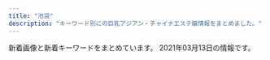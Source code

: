 ```yaml
---
title: "池袋"
description: "キーワード別にの巨乳アジアン・チャイナエステ嬢情報をまとめました。"
---
```


新着画像と新着キーワードをまとめています。
2021年03月13日の情報です。

<DmmAffiliateIns />
<KeywordTable
  shops={
    [
    {
        "img_links": [
            "http://tsukinokoi.com/images/bar_top.png",
            "http://tsukinokoi.com/images/pickupGirl2014.png",
            "http://tsukinokoi.com/img/staff/151584629124140300.jpg",
            "http://tsukinokoi.com/img/staff/148256052554824000.jpg",
            "http://tsukinokoi.com/img/staff/155204782386136400.jpg",
            "http://tsukinokoi.com/img/staff/155818741107218300.jpg",
            "http://tsukinokoi.com/img/staff/148073918839938900.jpg",
            "http://tsukinokoi.com/img/staff/154673852166026500.jpg",
            "http://tsukinokoi.com/img/staff/148586605222864500.jpg",
            "http://tsukinokoi.com/img/staff/148586605226742500.jpg",
            "http://tsukinokoi.com/img/staff/152008703796356600.jpg",
            "http://tsukinokoi.com/images/event/2020/m03.png",
            "http://tsukinokoi.com/img/staff/142919725579809100.png",
            "http://tsukinokoi.com/img/staff/153079932824200700.jpg",
            "http://tsukinokoi.com/img/staff/160622584020640000.jpg",
            "http://tsukinokoi.com/images/bar_gallery.png",
            "http://tsukinokoi.com/img/staff/144652745411466600.jpg",
            "http://tsukinokoi.com/images/news3.png",
            "http://tsukinokoi.com/images/QRcode.png",
            "http://tsukinokoi.com/img/staff/155611310658540500.jpg",
            "http://tsukinokoi.com/images/bar_staff.png",
            "http://tsukinokoi.com/images/news1.png"
        ],
        "keywords": {
            "\u30bb\u30af\u30b7\u30fc": 1
        },
        "station": "JR\u6c60\u888b\u99c5\u897f\u53e3",
        "name": "\u6708\u306e\u604b",
        "url": "http://tsukinokoi.com/"
    },
    {
        "img_links": [
            "https://honeybee2.com/images/btn_next.png",
            "https://honeybee2.com/images/img_gallery_01.png",
            "https://honeybee2.com/images/no_image.jpg",
            "https://honeybee2.com/images/img_gallery_02.png",
            "https://honeybee2.com/images/img_gallery_06.png",
            "https://honeybee2.com/images/img_info_01.png",
            "https://honeybee2.com/images_staff/99/110211050217.jpg",
            "https://honeybee2.com/images/vis_castframe_01.png",
            "https://honeybee2.com/images_staff/108/040923420669.jpg",
            "https://honeybee2.com/images/img_gallery_03.png",
            "https://honeybee2.com/images/bnr_88_31.jpg",
            "https://honeybee2.com/images_staff/117/082320544428.jpg",
            "https://honeybee2.com/images/img_gallery_04.png",
            "https://honeybee2.com/images_staff/136/041523165620.jpg",
            "https://honeybee2.com/images/icon_ranking_03.png",
            "https://honeybee2.com/images_staff/168/111319171076.jpg",
            "https://honeybee2.com/images/img_info.png",
            "https://honeybee2.com/images_staff/117/082321050834.jpg",
            "https://honeybee2.com/images/icon_ranking_05.png",
            "https://honeybee2.com/images/pagetop_off.png",
            "https://honeybee2.com/images_staff/134/041314054720.jpg",
            "https://honeybee2.com/images_staff/111/070714141435.jpg",
            "https://honeybee2.com/images_staff/133/041312285087.jpg",
            "https://honeybee2.com/images/bnr_200_40.jpg",
            "https://honeybee2.com/images/icon_ranking_01.png",
            "https://honeybee2.com/images_staff/60/032207115986.jpg",
            "https://honeybee2.com/images_staff/133/032511552539.jpg",
            "https://honeybee2.com/images/img_gallery_05.png",
            "https://honeybee2.com/images_staff/136/041522461779.jpg",
            "https://honeybee2.com/images/vis_profileframe.png",
            "https://honeybee2.com/images_staff/150/091116274617.jpg",
            "https://honeybee2.com/images/btn_back.png",
            "https://honeybee2.com/images_staff/150/091115052227.jpg",
            "https://honeybee2.com/images/bnr_side_concept.png",
            "https://honeybee2.com/images/bnr_160_45.jpg",
            "https://honeybee2.com/images_staff/99/011420365888.jpg",
            "https://honeybee2.com/images/icon_ranking_04.png",
            "https://honeybee2.com/images/bnr_468_60.jpg",
            "https://honeybee2.com/images_staff/111/070714174922.jpg",
            "https://honeybee2.com/images/img_info_02.png",
            "https://honeybee2.com/images_staff/134/041314164177.jpg",
            "https://honeybee2.com/images/bnr_side_card.png",
            "https://honeybee2.com/images_staff/142/060611265633.jpg",
            "https://honeybee2.com/images/img_info_03.png",
            "https://honeybee2.com/images_staff/59/111000015721.jpg",
            "https://honeybee2.com/images_staff/168/111318504622.jpg",
            "https://honeybee2.com/images_staff/60/032207120681.jpg",
            "https://honeybee2.com/images_staff/142/060611173967.jpg"
        ],
        "name": "\u30cf\u30cb\u30fc\u30d3\u30fc",
        "keywords": {
            "88": 44,
            "C": 249,
            "84": 202,
            "83": 97,
            "85": 105,
            "82": 56,
            "D": 202
        },
        "station": "JR\u6c60\u888b\u99c5\u897f\u53e3(\u5317)",
        "url": "https://honeybee2.com/"
    },
    {
        "keywords": {},
        "img_links": [
            "http://es-hana.work/images/interior_t.jpg",
            "http://es-hana.work/images/line.jpg",
            "http://es-hana.work/staff/miki.jpg",
            "http://es-hana.work/images/sys1.jpg",
            "http://es-hana.work/images/3.jpg",
            "http://es-hana.work/images/head.jpg",
            "http://es-hana.work/img/aya1.jpg",
            "http://es-hana.work/img/yui1.jpg",
            "http://es-hana.work/staff/yuna.jpg",
            "http://es-hana.work/staff/haruka.jpg",
            "http://es-hana.work/images/2.jpg",
            "http://es-hana.work/images/6.jpg",
            "http://es-hana.work/staff/yui.jpg",
            "http://es-hana.work/img/nana1.jpg",
            "http://es-hana.work/img/ai1.jpg",
            "http://es-hana.work/staff/rina.jpg",
            "http://es-hana.work/images/7.jpg",
            "http://es-hana.work/images/5.jpg",
            "http://es-hana.work/staff/ai.jpg",
            "http://es-hana.work/images/sys2.jpg",
            "http://es-hana.work/staff/nana.jpg",
            "http://es-hana.work/images/1.jpg",
            "http://es-hana.work/images/staff_t.jpg",
            "http://es-hana.work/images/8.jpg",
            "http://es-hana.work/img/haruka1.jpg",
            "http://es-hana.work/images/int.jpg",
            "http://es-hana.work/images/news.jpg",
            "http://es-hana.work/images/ac1.jpg",
            "http://es-hana.work/img/rina1.jpg",
            "http://es-hana.work/img/miki1.jpg",
            "http://es-hana.work/staff/aya.jpg",
            "http://es-hana.work/images/ac2.jpg",
            "http://es-hana.work/images/tg.jpg"
        ],
        "url": "http://es-hana.work/",
        "station": "JR\u6c60\u888b\u99c5\u897f\u53e3(\u5317)",
        "name": "\u82b1\u6c34\u6728"
    },
    {
        "img_links": [],
        "keywords": {},
        "name": "\u6e80\u6708\u5802",
        "station": "JR\u6c60\u888b\u99c5\u897f\u53e3",
        "url": "http://mangetsudou.tyo.cm/"
    },
    {
        "station": "JR\u6c60\u888b\u99c5\u897f\u53e3",
        "keywords": {
            "C": 8
        },
        "name": "MONA\u30fbLIZA \u30e2\u30ca\u30fb\u30ea\u30b6",
        "img_links": [
            "http://monaliza.xyz/images/gallery_image01b.jpg",
            "http://monaliza.xyz/images/index_c2.jpg",
            "http://monaliza.xyz/images/g4.jpg",
            "http://monaliza.xyz/images/yuki.jpg",
            "http://monaliza.xyz/images/r02.jpg",
            "http://monaliza.xyz/images/g6.jpg",
            "http://monaliza.xyz/images/index_c3.jpg",
            "http://monaliza.xyz/images/aoyi.jpg",
            "http://monaliza.xyz/images/g7.jpg",
            "http://monaliza.xyz/images/top.jpg",
            "http://monaliza.xyz/images/index_c1.jpg",
            "http://monaliza.xyz/images/mobile.jpg",
            "http://monaliza.xyz/images/r03.jpg",
            "http://monaliza.xyz/images/r01.jpg",
            "http://monaliza.xyz/images/r04.jpg"
        ],
        "url": "http://monaliza.xyz/"
    },
    {
        "img_links": [
            "http://koi.este.work/mens-esthe.png",
            "http://koi.este.work/2/uploadimg/1565558725.jpg",
            "http://koi.este.work/b_news.png",
            "http://koi.este.work/b_girl.png",
            "http://koi.este.work/tennai3.jpg",
            "http://koi.este.work/2/uploadimg/1601879728.jpg",
            "http://koi.este.work/tennai2.jpg",
            "http://koi.este.work/tennai4.jpg",
            "http://momipara.jp/img/link/momi88.jpg",
            "http://koi.este.work/tennai.png",
            "http://koi.este.work/top.jpg",
            "http://koi.este.work/t3.jpg",
            "http://koi.este.work/up_5_3_0.jpg",
            "http://koi.este.work/2/uploadimg/1577672563.jpg",
            "http://koi.este.work/t1.jpg",
            "http://koi.este.work/2/uploadimg/1579481243.jpg"
        ],
        "keywords": {
            "86": 6,
            "D": 18,
            "C": 12,
            "85": 6,
            "83": 18
        },
        "name": "\u604b",
        "url": "http://koi.este.work/",
        "station": "JR\u6c60\u888b\u99c5\u897f\u53e3"
    },
    {
        "name": "\u30b9\u30a4\u30fc\u30c8\u30de\u30c3\u30c8",
        "keywords": {
            "81": 4,
            "83": 10,
            "85": 4,
            "84": 8,
            "82": 10
        },
        "url": "http://c-sun2.com/",
        "station": "JR\u6c60\u888b\u99c5\u897f\u53e3",
        "img_links": [
            "http://c-sun2.com/img/event/camp3.jpg",
            "http://c-sun2.com/image/cast/cast_485_1_l.jpg",
            "http://c-sun2.com/image/cast/cast_492_2_l.jpg",
            "http://c-sun2.com/image/cast/cast_390_1_l.jpg",
            "http://c-sun2.com/img/icon/new.png",
            "http://c-sun2.com/image/cast/cast_393_2_l.jpg",
            "http://c-sun2.com/image/cast/cast_466_2_l.jpg",
            "http://c-sun2.com/image/cast/cast_484_2_l.jpg",
            "http://c-sun2.com/image/cast/cast_534_2_l.jpg",
            "http://c-sun2.com/img/topbar_camp.png",
            "http://c-sun2.com/image/cast/cast_533_2_l.jpg",
            "http://c-sun2.com/image/cast/cast_362_2_l.jpg",
            "http://c-sun2.com/image/cast/cast_453_2_l.jpg",
            "http://c-sun2.com/img/header.jpg",
            "http://c-sun2.com/image/cast/cast_496_2_l.jpg",
            "http://c-sun2.com/image/cast/cast_473_2_l.jpg",
            "http://c-sun2.com/image/cast/cast_390_2_l.jpg",
            "http://c-sun2.com/image/cast/cast_534_1_l.jpg",
            "http://c-sun2.com/image/cast/cast_471_1_l.jpg",
            "http://c-sun2.com/image/cast/cast_580_1_l.jpg",
            "http://c-sun2.com/image/cast/cast_393_1_l.jpg",
            "http://c-sun2.com/image/cast/cast_360_2_l.jpg",
            "http://c-sun2.com/image/cast/cast_484_1_l.jpg",
            "http://c-sun2.com/image/cast/cast_362_1_l.jpg",
            "http://c-sun2.com/image/cast/cast_492_1_l.jpg",
            "http://c-sun2.com/image/cast/cast_357_2_l.jpg",
            "http://c-sun2.com/img/topbar_news.png",
            "http://c-sun2.com/img/bar_grallery.png",
            "http://c-sun2.com/image/cast/cast_496_1_l.jpg",
            "http://c-sun2.com/img/bar_profile.png",
            "http://c-sun2.com/image/cast/cast_485_2_l.jpg",
            "http://c-sun2.com/image/cast/cast_326_1_l.jpg",
            "http://c-sun2.com/image/cast/cast_326_2_l.jpg",
            "http://c-sun2.com/img/topbar_osusume.png",
            "http://c-sun2.com/image/cast/cast_473_1_l.jpg",
            "http://c-sun2.com/image/cast/cast_533_1_l.jpg",
            "http://c-sun2.com/image/shame/192_1_l.jpg",
            "http://c-sun2.com/image/cast/cast_360_1_l.jpg",
            "http://c-sun2.com/image/cast/cast_357_1_l.jpg",
            "http://c-sun2.com/image/cast/cast_524_1_l.jpg",
            "http://c-sun2.com/img/bar_therapist.png",
            "http://c-sun2.com/image/cast/cast_466_1_l.jpg",
            "http://c-sun2.com/image/cast/cast_524_2_l.jpg",
            "http://c-sun2.com/image/cast/cast_453_1_l.jpg",
            "http://c-sun2.com/image/cast/cast_471_2_l.jpg"
        ]
    },
    {
        "station": "JR\u6c60\u888b\u99c5\u6771\u53e3",
        "img_links": [
            "http://es-manzokudou.com/images/index_02.jpg",
            "http://es-manzokudou.com/uploads/b3126b220ec550d17cf3d4ceaa0d5f91.jpg",
            "http://es-manzokudou.com/images/index_31.jpg",
            "http://es-manzokudou.com/uploads/de54f16df04e0df8ae07ab990b8c9fd2.jpg",
            "http://es-manzokudou.com/images/index_21.jpg",
            "http://es-manzokudou.com/uploads/0796672f7c59948334658998a3c55cdb.jpg",
            "http://es-manzokudou.com/uploads/356177edff3d3b7efc4a77022debc8aa.jpg",
            "http://es-manzokudou.com/uploads/0b1795e88117182a477ab05f88143541.jpg",
            "http://es-manzokudou.com/images/service_09.jpg",
            "http://es-manzokudou.com/images/info_05.png",
            "http://es-manzokudou.com/uploads/0d826c16062de1388c242e2f77eb7cd6.jpg",
            "http://es-manzokudou.com/uploads/4638ddb6f986a671b148647ba616100a.jpg",
            "http://es-manzokudou.com/uploads/209ba11412c2c128b5dfbdb8cfef6faa.jpg",
            "http://es-manzokudou.com/images/index_07.jpg",
            "http://es-manzokudou.com/uploads/275d5f397baa63db8424c86d5d6237cf.jpg",
            "http://es-manzokudou.com/uploads/848e0db3804d1d3c823537204d67f5aa.jpg",
            "http://es-manzokudou.com/uploads/40fc21d31595f51aaf89793b1f68617b.jpg",
            "http://es-manzokudou.com/images/index_16.jpg",
            "http://es-manzokudou.com/uploads/13ab049cc45dea80b43d33b6b7108f00.jpg",
            "http://es-manzokudou.com/images/index_09.jpg",
            "http://es-manzokudou.com/images/index_05.jpg",
            "http://es-manzokudou.com/uploads/59a8a61377564fb64b48427e84e4243f.jpg",
            "http://es-manzokudou.com/uploads/33e3f16ac4ad0cce4991bcbf73f4ed57.jpg",
            "http://es-manzokudou.com/images/index_03.jpg",
            "http://es-manzokudou.com/images/index_30.jpg",
            "http://es-manzokudou.com/images/info_04.png",
            "http://es-manzokudou.com/uploads/200f500725d3f15233d981ad9b5e6b9a.jpg",
            "http://es-manzokudou.com/images/girls_09.jpg",
            "http://es-manzokudou.com/images/girls_11.jpg",
            "http://es-manzokudou.com/uploads/da9811a4171f2ec42d7c9a8567e79d8c.jpg",
            "http://es-manzokudou.com/uploads/f66d763bd48ac5f51969e4311ac7af5c.jpg",
            "http://es-manzokudou.com/images/info_09.png",
            "http://es-manzokudou.com/uploads/d0fdd8f6b16eaf7d5013c7d285fed2e3.jpg",
            "http://es-manzokudou.com/images/index_23.jpg",
            "http://es-manzokudou.com/uploads/b7f36d45469210b381ecb79a0e05a347.jpg",
            "http://es-manzokudou.com/uploads/801bf12e5eb5d7775a0d06c4314059a8.jpg",
            "http://es-manzokudou.com/uploads/e29aa67ee54566513e4e34114bfdc7b9.jpg",
            "http://es-manzokudou.com/images/info_02.png",
            "http://es-manzokudou.com/images/index_04.jpg",
            "http://es-manzokudou.com/images/info_07.png",
            "http://es-manzokudou.com/images/index_24.jpg",
            "http://es-manzokudou.com/images/index_13.jpg",
            "http://es-manzokudou.com/uploads/d71f74498ca17396d022ba9a4df966f3.jpg",
            "http://es-manzokudou.com/uploads/6d01aeb80d9d599f91829439c8d1cce9.jpg",
            "http://es-manzokudou.com/uploads/62c2e989f1be95fc8e01be85b464d514.jpg",
            "http://es-manzokudou.com/uploads/ce9c20b274548d8d7fc88ffba3feb6b8.jpg",
            "http://es-manzokudou.com/images/index_19.jpg",
            "http://es-manzokudou.com/images/index_11.jpg",
            "http://es-manzokudou.com/uploads/9f77b9b12f9cf11fcb013974ba368064.jpg",
            "http://es-manzokudou.com/images/index_14.jpg",
            "http://es-manzokudou.com/images/interior_10.jpg",
            "http://es-manzokudou.com/uploads/e0558d7d118d3983ed620237423a6a17.jpg",
            "http://es-manzokudou.com/images/index_08.jpg",
            "http://es-manzokudou.com/images/index_29.jpg",
            "http://es-manzokudou.com/images/info_01.png",
            "http://es-manzokudou.com/images/index_01.jpg",
            "http://es-manzokudou.com/uploads/8a1fb58d0b110680c2356994ca8efb25.jpg",
            "http://es-manzokudou.com/uploads/7284e4ffc051cbb8c074a8c30390ce68.jpg",
            "http://es-manzokudou.com/uploads/c92c85411d427aeda4e82379f413bfc5.jpg",
            "http://es-manzokudou.com/images/index_17.jpg",
            "http://es-manzokudou.com/uploads/4a9bc6863322924a09070162269c7415.jpg",
            "http://es-manzokudou.com/uploads/c7f77c3ead6ef13dab668a39ed78609c.jpg",
            "http://es-manzokudou.com/images/interior_09.jpg",
            "http://es-manzokudou.com/images/index_22.jpg",
            "http://es-manzokudou.com/uploads/36735dc9d436a790f344c57635a3a44f.jpg",
            "http://es-manzokudou.com/uploads/88aa8f906b0332cb40ad4429c8e7b758.jpg",
            "http://es-manzokudou.com/uploads/8ec0af3b4889c07ab76ccbed51b2b813.jpg",
            "http://es-manzokudou.com/images/index_28.jpg",
            "http://es-manzokudou.com/uploads/efbc511fca65f9baeae51ee52426cc0e.jpg",
            "http://es-manzokudou.com/uploads/dedff2c11ab7aaa841a9cf2747a8406c.jpg",
            "http://es-manzokudou.com/images/index_15.jpg",
            "http://es-manzokudou.com/uploads/d89fe15ae91cbe6757df76651ba2bafb.jpg",
            "http://es-manzokudou.com/uploads/6eeb47bf176bb33d310cc4b85e6877cd.jpg",
            "http://es-manzokudou.com/uploads/7b043aa15c9a9920550a2b92ec6be546.jpg",
            "http://www.cmfm2.jp/images/over_thumb_l.png",
            "http://es-manzokudou.com/images/index_27.jpg",
            "http://es-manzokudou.com/images/link_09.jpg",
            "http://es-manzokudou.com/uploads/1e5aff376576a255098bc7597386a028.jpg",
            "http://es-manzokudou.com/images/index_06.jpg",
            "http://es-manzokudou.com/images/service_10.jpg"
        ],
        "keywords": {
            "88": 2,
            "C": 10,
            "84": 1,
            "D": 7,
            "87": 8,
            "86": 7
        },
        "url": "http://es-manzokudou.com/",
        "name": "\u6e80\u8db3\u5802"
    },
    {
        "keywords": {},
        "img_links": [
            "http://esthe-treat.com/staff/natumi/01.jpg",
            "http://esthe-treat.com/img/botton.jpg",
            "http://esthe-treat.com/img/t-r.jpg",
            "http://esthe-treat.com/staff/yuyu/01.jpg",
            "http://esthe-treat.com/img/pc.jpg",
            "http://esthe-treat.com/img/t-s.jpg",
            "http://esthe-treat.com/img/info.jpg",
            "http://esthe-treat.com/staff/rena/01.jpg",
            "http://esthe-treat.com/img/add.jpg",
            "http://esthe-treat.com/img/tel.jpg",
            "http://esthe-treat.com/img/tit.jpg",
            "http://esthe-treat.com/img/t-o.jpg",
            "http://esthe-treat.com/img/t-t.jpg",
            "http://esthe-treat.com/img/cam.jpg",
            "http://esthe-treat.com/img/t-a.jpg",
            "http://esthe-treat.com/staff/ami/01.jpg",
            "http://esthe-treat.com/staff/mari/01.jpg",
            "http://esthe-treat.com/img/pic.jpg",
            "http://esthe-treat.com/img/sys2.png",
            "http://esthe-treat.com/img/sys1.png",
            "http://esthe-treat.com/img/sysetc.png",
            "http://esthe-treat.com/img/adrs.jpg"
        ],
        "station": "JR\u6c60\u888b\u99c5\u897f\u53e3",
        "name": "\u53f0\u6e7e\u5e78\u904b\u30ea\u30e9\u30af\u30bc\u30fc\u30b7\u30e7\u30f3",
        "url": "http://esthe-treat.com/"
    },
    {
        "img_links": [
            "https://www.relax-es.net/w160-p400/img/uploadfile/imgpc01601602970.jpg",
            "https://www.relax-es.net/img/uploadfile/imgpc01601942105.jpg",
            "https://www.relax-es.net/w90-p90/img/uploadfile/imgpc01601602676.jpg",
            "https://www.relax-es.net/img/s/area02.png",
            "https://www.relax-es.net/w200-p300/img/uploadfile/imgpc01601602890.jpg",
            "https://www.relax-es.net/w90-p90/img/uploadfile/imgpc01601942165.jpg",
            "https://www.relax-es.net/img/num5.png",
            "https://www.relax-es.net/w300-p200/img/uploadfile/imgpc01601602761.jpg",
            "https://www.relax-es.net/w200-p300/img/uploadfile/imgpc01601601975.jpg",
            "https://www.relax-es.net/w160-p400/img/uploadfile/imgpc01608535915.jpg",
            "https://www.relax-es.net/img/num3.png",
            "https://www.relax-es.net/w200-p300/img/uploadfile/imgpc01601602970.jpg",
            "https://www.relax-es.net/img/uploadfile/imgpc01601942092.jpg",
            "https://www.relax-es.net/w160-p400/img/uploadfile/imgpc01601942105.jpg",
            "https://www.relax-es.net/img/num2.png",
            "https://www.relax-es.net/w200-p300/img/uploadfile/imgpc01601601781.jpg",
            "https://www.relax-es.net/w160-p400/img/uploadfile/imgpc01601602188.jpg",
            "https://www.relax-es.net/img/syscard.png",
            "https://www.relax-es.net/w160-p400/img/uploadfile/imgpc01601603008.jpg",
            "https://www.relax-es.net/img/uploadfile/imgpc01601601975.jpg",
            "https://www.relax-es.net/img/icon/new.png",
            "https://www.relax-es.net/w160-p400/img/uploadfile/imgpc01608535826.jpg",
            "https://www.relax-es.net/w160-p400/img/uploadfile/imgpc01601602326.jpg",
            "https://www.relax-es.net/w160-p400/img/uploadfile/imgpc01601602016.jpg",
            "https://www.relax-es.net/img/bana02.jpg",
            "https://www.relax-es.net/img/uploadfile/imgpc01608535826.jpg",
            "https://www.relax-es.net/img/uploadfile/imgpc01601602890.jpg",
            "https://www.relax-es.net/img/s/area06.png",
            "https://www.relax-es.net/img/uploadfile/imgpc01601942142.jpg",
            "https://www.relax-es.net/w90-p90/img/uploadfile/imgpc01601602269.jpg",
            "https://www.relax-es.net/w160-p400/img/uploadfile/imgpc01601942165.jpg",
            "https://www.relax-es.net/img/uploadfile/imgpc01601602761.jpg",
            "https://www.relax-es.net/img/uploadfile/imgpc01601602326.jpg",
            "https://www.relax-es.net/img/uploadfile/imgpc01601603008.jpg",
            "https://www.relax-es.net/w200-p300/img/uploadfile/imgpc01601942092.jpg",
            "https://www.relax-es.net/w90-p90/img/uploadfile/imgpc01601603008.jpg",
            "https://www.relax-es.net/w90-p90/img/uploadfile/imgpc01608535716.jpg",
            "https://www.relax-es.net/w200-p300/img/uploadfile/imgpc01601942165.jpg",
            "https://www.relax-es.net/img/kantan.jpg",
            "https://www.relax-es.net/img/bana05.jpg",
            "https://www.relax-es.net/w160-p400/img/uploadfile/imgpc01601942092.jpg",
            "https://www.relax-es.net/w160-p400/img/uploadfile/imgpc01601601781.jpg",
            "https://www.relax-es.net/img/bana04.jpg",
            "https://www.relax-es.net/w160-p400/img/uploadfile/imgpc01608535716.jpg",
            "https://www.relax-es.net/img/uploadfile/imgpc01601602269.jpg",
            "https://www.relax-es.net/img/s/area03.png",
            "https://www.relax-es.net/w160-p400/img/uploadfile/imgpc01601942142.jpg",
            "https://www.relax-es.net/img/uploadfile/imgpc01601602676.jpg",
            "https://www.relax-es.net/w90-p90/img/uploadfile/imgpc01608535826.jpg",
            "https://www.relax-es.net/w160-p400/img/uploadfile/imgpc01601602890.jpg",
            "https://www.relax-es.net/img/bana10.jpg",
            "https://www.relax-es.net/img/area.jpg",
            "https://www.relax-es.net/img/uploadfile/img_1601600792.jpg",
            "https://www.relax-es.net/img/uploadfile/imgpc01601602970.jpg",
            "https://www.relax-es.net/img/companioncoment.png",
            "https://www.relax-es.net/w160-p400/img/uploadfile/imgpc01601602269.jpg",
            "https://www.relax-es.net/img/uploadfile/1601603998.png",
            "https://www.relax-es.net/img/uploadfile/imgpc01601942165.jpg",
            "https://www.relax-es.net/w160-p400/img/uploadfile/imgpc01601602761.jpg",
            "https://www.relax-es.net/img/bana01.jpg",
            "https://www.relax-es.net/w160-p400/img/uploadfile/imgpc01601942123.jpg",
            "https://www.relax-es.net/img/uploadfile/imgpc01601602188.jpg",
            "https://www.relax-es.net/img/bana07.jpg",
            "https://www.relax-es.net/img/s/area04.png",
            "https://www.relax-es.net/img/uploadfile/imgpc01601942123.jpg",
            "https://www.relax-es.net/w90-p90/img/uploadfile/imgpc01601602890.jpg",
            "https://www.relax-es.net/img/uploadfile/imgpc01608535716.jpg",
            "https://www.relax-es.net/img/uploadfile/imgpc01608535783.jpg",
            "https://www.relax-es.net/img/num1.png",
            "https://www.relax-es.net/img/num4.png",
            "https://www.relax-es.net/w200-p300/img/uploadfile/imgpc01601602326.jpg",
            "https://www.relax-es.net/img/uploadfile/imgpc01608535915.jpg",
            "https://www.relax-es.net/w200-p300/img/uploadfile/imgpc01608535826.jpg",
            "https://www.relax-es.net/w160-p400/img/uploadfile/imgpc01601601975.jpg",
            "https://www.relax-es.net/w160-p400/img/uploadfile/imgpc01608535783.jpg",
            "https://www.relax-es.net/img/uploadfile/imgpc01601602016.jpg",
            "https://www.relax-es.net/w90-p90/img/uploadfile/imgpc01601942092.jpg",
            "https://www.relax-es.net/w160-p400/img/uploadfile/imgpc01601602403.jpg",
            "https://www.relax-es.net/img/uploadfile/img_1601600707.jpg",
            "https://www.relax-es.net/w90-p90/img/uploadfile/imgpc01601602970.jpg",
            "https://www.relax-es.net/w200-p300/img/uploadfile/imgpc01601602676.jpg",
            "https://www.relax-es.net/w90-p90/img/uploadfile/imgpc01608535783.jpg",
            "https://www.relax-es.net/img/s/area01.png",
            "https://www.relax-es.net/w160-p400/img/uploadfile/imgpc01601602443.jpg",
            "https://www.relax-es.net/w90-p90/img/uploadfile/imgpc01601602403.jpg",
            "https://www.relax-es.net/w200-p300/img/uploadfile/imgpc01608535783.jpg",
            "https://www.relax-es.net/img/uploadfile/imgpc01601602443.jpg",
            "https://www.relax-es.net/w160-p400/img/uploadfile/imgpc01601602676.jpg",
            "https://www.relax-es.net/img/uploadfile/imgpc01601601781.jpg",
            "https://www.relax-es.net/img/uploadfile/imgpc01601602403.jpg",
            "https://www.relax-es.net/img/bana03.jpg",
            "https://www.relax-es.net/img/s/area05.png"
        ],
        "keywords": {
            "89": 60,
            "E": 79,
            "90": 15,
            "87": 29,
            "F": 37,
            "C": 35,
            "D": 58,
            "88": 71
        },
        "name": "New RELAX TIME",
        "station": "JR\u6c60\u888b\u99c5\u897f\u53e3(\u5317)",
        "url": "https://www.relax-es.net/"
    },
    {
        "url": "http://foryou-est.tokyo/",
        "station": "JR\u6c60\u888b\u99c5\u897f\u53e3",
        "keywords": {},
        "name": "For You",
        "img_links": [
            "http://foryou-est.tokyo/images/yumi.jpg",
            "http://foryou-est.tokyo/images/yuki.jpg",
            "http://foryou-est.tokyo/images/yuri.jpg",
            "http://foryou-est.tokyo/images/ai.jpg",
            "http://foryou-est.tokyo/images/down.png",
            "http://foryou-est.tokyo/images/sp01.jpg",
            "http://foryou-est.tokyo/images/kina.jpg",
            "http://foryou-est.tokyo/images/up.png",
            "http://foryou-est.tokyo/images/sp02.jpg",
            "http://foryou-est.tokyo/images/mika.jpg",
            "http://foryou-est.tokyo/images/flash1.jpg",
            "http://foryou-est.tokyo/images/zi_staff.png",
            "http://foryou-est.tokyo/images/sp03.jpg",
            "http://foryou-est.tokyo/images/emi.jpg",
            "http://foryou-est.tokyo/images/riri.jpg",
            "http://foryou-est.tokyo/images/ami.jpg",
            "http://foryou-est.tokyo/images/mobile.png"
        ]
    },
    {
        "name": "\u30b9\u30de\u30a4\u30eb",
        "url": "http://iris.iest.info/",
        "keywords": {},
        "station": "JR\u6c60\u888b\u99c5\u6771\u53e3",
        "img_links": []
    },
    {
        "img_links": [
            "http://www.coco-8.jp/_src/36746633/lineline.png",
            "http://www.coco-8.jp/_src/36746732/road2.png",
            "http://www.coco-8.jp/_src/36746346/maya.jpg",
            "http://www.coco-8.jp/_src/36742462/5.jpg",
            "http://www.coco-8.jp/_src/36742655/down.png",
            "http://www.coco-8.jp/_src/36742461/4.jpg",
            "http://www.coco-8.jp/_src/36746688/g2.jpg",
            "http://www.coco-8.jp/_src/36815290/cam.png",
            "http://www.coco-8.jp/_src/36741638/4.jpg",
            "http://www.coco-8.jp/_src/36746395/lineline.png",
            "http://www.coco-8.jp/_src/36741670/1.jpg",
            "http://www.coco-8.jp/_src/49977773/wechatimg437_20201113100952153.jpg",
            "http://www.coco-8.jp/_src/36741639/2.jpg",
            "http://www.coco-8.jp/_src/36741673/3.jpg",
            "http://www.coco-8.jp/_src/36741672/4.jpg",
            "http://www.coco-8.jp/_src/36742640/b.png",
            "http://www.coco-8.jp/_src/49632727/wechatimg336_20201102105038881.jpg",
            "http://www.coco-8.jp/_src/36712010/sayuri.jpg",
            "http://www.coco-8.jp/_src/36742459/2.jpg",
            "http://www.coco-8.jp/_src/36742460/3.jpg",
            "http://www.coco-8.jp/_src/36746702/g6.jpg",
            "http://www.coco-8.jp/_src/36746704/g5.png",
            "http://www.coco-8.jp/_src/36746398/mei1.jpg",
            "http://www.coco-8.jp/_src/36741671/2.jpg",
            "http://www.coco-8.jp/_src/36820892/cam3.png",
            "http://www.coco-8.jp/_src/37791773/wechatimg437_20201113100952153.jpg",
            "http://www.coco-8.jp/_src/36742458/1.jpg",
            "http://www.coco-8.jp/_src/36742714/s2.jpg",
            "http://www.coco-8.jp/_src/36746692/g3.jpg",
            "http://www.coco-8.jp/_src/36742644/sayuri.jpg",
            "http://www.coco-8.jp/_src/36746331/lineline.png",
            "http://www.coco-8.jp/_src/36742658/s1.jpg",
            "http://www.coco-8.jp/_src/36741636/5.jpg",
            "http://www.coco-8.jp/_src/36813493/cam2.jpg",
            "http://www.coco-8.jp/_src/36742630/b.png",
            "http://www.coco-8.jp/_src/36746380/aki.jpg",
            "http://www.coco-8.jp/_src/36746379/aki.jpg",
            "http://www.coco-8.jp/_src/49977665/wechatimg437_20201113100952153.jpg",
            "http://www.coco-8.jp/_src/36746397/mei1.jpg",
            "http://www.coco-8.jp/_src/36742636/b.png",
            "http://www.coco-8.jp/_src/36742638/b.png",
            "http://www.coco-8.jp/_src/36741637/3.jpg",
            "http://www.coco-8.jp/_src/36742791/s4.jpg",
            "http://www.coco-8.jp/_src/36746714/b.png",
            "http://www.coco-8.jp/_src/36746320/sayuri.jpg",
            "http://www.coco-8.jp/_src/36746351/lineline.png",
            "http://www.coco-8.jp/_src/36746644/lineline.png",
            "http://www.coco-8.jp/_src/36741674/5.jpg",
            "http://www.coco-8.jp/_src/49632559/wechatimg336_20201102105038881.jpg",
            "http://www.coco-8.jp/_src/36745880/pic2.jpg",
            "http://www.coco-8.jp/_src/36746639/lineline.png",
            "http://www.coco-8.jp/_src/36742642/b.png",
            "http://www.coco-8.jp/_src/36820891/cam3.png",
            "http://www.coco-8.jp/_src/36746641/risa.jpg",
            "http://www.coco-8.jp/_src/36813492/cam2.jpg",
            "http://www.coco-8.jp/_src/36742780/s3.jpg",
            "http://www.coco-8.jp/_src/36746635/iwa1.jpg",
            "http://www.coco-8.jp/_src/37791789/lineline.png",
            "http://www.coco-8.jp/_src/49977785/wechatimg336_20201102105038881.jpg",
            "http://www.coco-8.jp/_src/36746345/maya.jpg",
            "http://www.coco-8.jp/_src/36746682/g.jpg",
            "http://www.coco-8.jp/_src/37791754/smartselect_20191212-140919_wechat.jpg",
            "http://www.coco-8.jp/_src/37791774/wechatimg437_20201113100952153.jpg",
            "http://www.coco-8.jp/_src/36741678/down.png",
            "http://www.coco-8.jp/_src/36743040/s5.jpg",
            "http://www.coco-8.jp/_src/49977789/lineline.png",
            "http://www.coco-8.jp/_src/49977786/wechatimg336_20201102105038881.jpg",
            "http://www.coco-8.jp/_src/36746636/iwa1.jpg",
            "http://www.coco-8.jp/_src/36745876/pic1.jpg",
            "http://www.coco-8.jp/_src/36741640/1.jpg",
            "http://www.coco-8.jp/_src/36746642/risa.jpg"
        ],
        "url": "http://www.coco-8.jp/",
        "name": "CoCo8 \u30b3\u30b3\u30a8\u30a4\u30c8",
        "station": "JR\u6c60\u888b\u99c5\u897f\u53e3",
        "keywords": {
            "88": 1,
            "90": 1,
            "86": 2
        }
    },
    {
        "name": "\u6d17\u4f53\u30de\u30cb\u30a2",
        "keywords": {},
        "url": "http://manian-ikebukuro.com/",
        "img_links": [
            "http://manian-ikebukuro.com/image/cast/cast_73_1_l.jpg",
            "http://manian-ikebukuro.com/img/bar_staff.png",
            "http://manian-ikebukuro.com/img/spSite.jpg",
            "http://manian-ikebukuro.com/image/cast/cast_74_1_s.jpg",
            "http://manian-ikebukuro.com/image/cast/cast_69_1_s.jpg",
            "http://manian-ikebukuro.com/image/cast/cast_47_1_s.jpg",
            "http://manian-ikebukuro.com/image/cast/cast_69_1_l.jpg",
            "http://manian-ikebukuro.com/image/cast/cast_80_1_l.jpg",
            "http://manian-ikebukuro.com/image/cast/cast_68_2_l.jpg",
            "http://manian-ikebukuro.com/image/cast/cast_70_2_l.jpg",
            "http://manian-ikebukuro.com/image/cast/cast_64_2_l.jpg",
            "http://manian-ikebukuro.com/image/cast/cast_80_2_l.jpg",
            "http://manian-ikebukuro.com/img/bar_profile.png",
            "http://manian-ikebukuro.com/image/cast/cast_67_1_s.jpg",
            "http://manian-ikebukuro.com/image/cast/cast_6_1_s.jpg",
            "http://manian-ikebukuro.com/image/cast/cast_68_1_l.jpg",
            "http://manian-ikebukuro.com/image/cast/cast_70_1_l.jpg",
            "http://manian-ikebukuro.com/image/cast/cast_63_1_l.jpg",
            "http://manian-ikebukuro.com/img/news1.png",
            "http://manian-ikebukuro.com/img/line1.jpg",
            "http://manian-ikebukuro.com/image/cast/cast_75_1_l.jpg",
            "http://manian-ikebukuro.com/image/cast/cast_75_2_l.jpg",
            "http://manian-ikebukuro.com/image/cast/cast_47_1_l.jpg",
            "http://manian-ikebukuro.com/img/news3.png",
            "http://manian-ikebukuro.com/image/cast/cast_77_1_s.jpg",
            "http://manian-ikebukuro.com/image/cast/cast_2_2_l.jpg",
            "http://manian-ikebukuro.com/image/cast/cast_64_1_l.jpg",
            "http://manian-ikebukuro.com/image/cast/cast_73_1_s.jpg",
            "http://manian-ikebukuro.com/sp/img/tel.png",
            "http://manian-ikebukuro.com/img/tel.png",
            "http://manian-ikebukuro.com/image/cast/cast_2_1_l.jpg",
            "http://manian-ikebukuro.com/image/cast/cast_67_1_l.jpg",
            "http://manian-ikebukuro.com/img/pickupGirl.png",
            "http://manian-ikebukuro.com/image/cast/cast_2_1_s.jpg",
            "http://manian-ikebukuro.com/image/cast/cast_47_2_l.jpg",
            "http://manian-ikebukuro.com/image/cast/10x10.jpg",
            "http://manian-ikebukuro.com/img/QRcode.png",
            "http://manian-ikebukuro.com/image/cast/cast_68_1_s.jpg",
            "http://manian-ikebukuro.com/image/cast/cast_67_2_l.jpg",
            "http://manian-ikebukuro.com/image/cast/cast_80_1_s.jpg",
            "http://manian-ikebukuro.com/image/cast/cast_73_2_l.jpg",
            "http://manian-ikebukuro.com/image/cast/cast_75_1_s.jpg",
            "http://manian-ikebukuro.com/image/cast/cast_71_1_s.jpg",
            "http://manian-ikebukuro.com/img/header0.jpg",
            "http://manian-ikebukuro.com/image/cast/cast_70_1_s.jpg",
            "http://manian-ikebukuro.com/image/cast/cast_63_1_s.jpg",
            "http://manian-ikebukuro.com/image/cast/cast_69_2_l.jpg",
            "http://manian-ikebukuro.com/image/cast/cast_64_1_s.jpg"
        ],
        "station": "JR\u6c60\u888b\u99c5\u6771\u53e3"
    },
    {
        "keywords": {
            "88": 5,
            "87": 4,
            "86": 7,
            "85": 9,
            "C": 43,
            "83": 1,
            "E": 2,
            "D": 15
        },
        "station": "JR\u6c60\u888b\u99c5\u897f\u53e3",
        "img_links": [
            "https://www.aroma-angels.net/images/mc_1_1_105.jpg",
            "https://www.aroma-angels.net/images/up_5_27_0.jpg",
            "https://www.aroma-angels.net/images/ml_11_1_144.jpg",
            "https://www.aroma-angels.net/images/ml_11_1_1698.jpeg",
            "https://www.aroma-angels.net/images/up_5_23_0.jpg",
            "https://www.aroma-angels.net/images/mc_1_1_505.jpg",
            "https://www.aroma-angels.net/images/ml_11_1_268.jpg",
            "https://www.aroma-angels.net/images/mt_10_1_144.jpg",
            "https://www.aroma-angels.net/images/mc_1_2_239.jpg",
            "https://www.aroma-angels.net/images/mc_1_2_1092.jpg",
            "https://www.aroma-angels.net/images/link/link_31.jpg",
            "https://www.aroma-angels.net/images/ml_11_1_882.jpg",
            "https://www.aroma-angels.net/images/ml_11_1_1064.jpg",
            "https://www.aroma-angels.net/images/up_5_14_0.jpg",
            "https://www.aroma-angels.net/images/up_5_6_0.jpg",
            "https://www.aroma-angels.net/images/ml_11_1_240.jpg",
            "https://www.aroma-angels.net/images/up_5_9_0.jpg",
            "https://www.aroma-angels.net/asset/img/spacer300x450.png",
            "https://www.aroma-angels.net/images/up_5_22_0.jpg",
            "https://www.aroma-angels.net/images/mc_1_1_1064.jpg",
            "https://www.aroma-angels.net/images/up_5_10_0.jpg",
            "https://www.aroma-angels.net/images/mc_1_1_506.jpg",
            "https://www.aroma-angels.net/images/mc_1_1_507.jpg",
            "https://www.aroma-angels.net/asset/img/top2.jpg",
            "https://www.aroma-angels.net/images/up_5_18_0.jpg",
            "https://www.aroma-angels.net/images/mc_1_2_144.jpg",
            "https://www.aroma-angels.net/images/mc_1_2_105.jpg",
            "https://www.aroma-angels.net/images/link/link_15.jpg",
            "https://www.aroma-angels.net/images/ml_11_1_1092.jpg",
            "https://www.aroma-angels.net/images/mc_1_1_882.jpg",
            "https://www.aroma-angels.net/images/up_5_7_0.jpg",
            "https://www.aroma-angels.net/images/up_5_15_0.jpg",
            "https://www.aroma-angels.net/images/ml_11_1_446.jpg",
            "https://www.aroma-angels.net/images/up_5_17_0.jpg",
            "https://www.aroma-angels.net/images/mt_10_1_505.jpg",
            "https://www.aroma-angels.net/images/mt_10_1_508.jpg",
            "https://www.aroma-angels.net/images/ml_11_1_505.jpg",
            "https://www.aroma-angels.net/images/ml_11_1_1338.jpg",
            "https://www.aroma-angels.net/images/mc_1_1_1698.jpeg",
            "https://www.aroma-angels.net/images/link/link_27.jpg",
            "https://www.aroma-angels.net/images/ml_11_1_239.jpg",
            "https://www.aroma-angels.net/images/ml_11_1_960.jpg",
            "https://estama.jp/assets_new/default/pc/img/page/link/estama_200_40.png",
            "https://www.aroma-angels.net/asset/img/top.jpg",
            "https://www.aroma-angels.net/images/ml_11_1_241.jpg",
            "https://www.aroma-angels.net/images/ml_11_1_506.jpg",
            "https://www.aroma-angels.net/images/ml_11_1_1411.jpg",
            "https://www.aroma-angels.net/images/ml_11_1_445.jpg",
            "https://www.aroma-angels.net/images/ml_11_1_508.jpg",
            "https://www.aroma-angels.net/images/up_5_12_0.jpg",
            "https://menlog.net/link/menlog20040.jpg",
            "https://www.aroma-angels.net/images/ml_11_1_105.jpg",
            "https://www.aroma-angels.net/images/up_5_25_0.jpg",
            "https://www.aroma-angels.net/images/up_5_8_0.jpg",
            "https://www.aroma-angels.net/images/link/link_19.jpg",
            "https://www.aroma-angels.net/images/mc_1_1_239.jpg",
            "https://www.aroma-angels.net/images/mc_1_1_144.jpg",
            "https://www.aroma-angels.net/images/up_5_5_0.jpg",
            "https://www.aroma-angels.net/asset/img/spacer900x360.png",
            "https://www.aroma-angels.net/images/mt_10_1_446.jpg",
            "https://www.aroma-angels.net/images/mc_1_1_446.jpg",
            "https://www.aroma-angels.net/images/ml_11_1_425.jpg",
            "https://www.aroma-angels.net/images/mt_10_1_105.jpg",
            "https://www.aroma-angels.net/images/ml_11_1_208.jpg",
            "https://www.aroma-angels.net/images/ml_11_1_314.jpg",
            "https://www.aroma-angels.net/images/up_5_13_0.jpg",
            "https://www.aroma-angels.net/images/mc_1_1_208.jpg",
            "https://www.aroma-angels.net/images/up_5_26_0.jpg",
            "https://www.aroma-angels.net/images/link/link_34.jpg",
            "https://www.aroma-angels.net/images/up_5_19_0.jpg",
            "https://www.aroma-angels.net/images/ml_11_1_2202.jpg",
            "https://www.aroma-angels.net/images/ml_11_1_1272.jpg",
            "https://www.aroma-angels.net/images/ml_11_1_507.jpg",
            "https://www.aroma-angels.net/images/up_5_11_0.jpeg",
            "https://www.aroma-angels.net/asset/img/spacer_gallery.png",
            "https://www.aroma-angels.net/images/mc_1_1_508.jpg",
            "https://www.aroma-angels.net/images/mc_1_1_1092.jpg",
            "https://www.aroma-angels.net/images/ml_11_1_1285.jpg"
        ],
        "url": "https://www.aroma-angels.net/",
        "name": "AromaAngels\uff5e\u6c60\u888b\u30a2\u30ed\u30de\u30a8\u30f3\u30b8\u30a7\u30eb\u30ba\uff5e"
    },
    {
        "url": "http://www.i-rlx.info/",
        "keywords": {
            "87": 1,
            "D": 4,
            "C": 20,
            "86": 2,
            "85": 11,
            "82": 2,
            "E": 1,
            "89": 3,
            "88": 1
        },
        "name": "\u30b7\u30e3\u30fc\u30ed\u30c3\u30c8\u59eb",
        "station": "JR\u6c60\u888b\u99c5\u897f\u53e3(\u5317)",
        "img_links": [
            "http://www.i-rlx.info/images/upload/thumb/b0bbe23232bed8aa.jpg",
            "http://www.i-rlx.info/images/upload/thumb/95e8548329763630.jpg",
            "http://www.i-rlx.info/girl/02.jpg",
            "http://www.i-rlx.info/images/index_03.jpg",
            "http://www.i-rlx.info/images/upload/thumb/0192d005c5f424ba.jpg",
            "http://www.i-rlx.info/images/index_17.jpg",
            "http://www.i-rlx.info/images/upload/c3c01fea3cdcaa08.jpg",
            "http://www.i-rlx.info/images/index_10.jpg",
            "http://www.i-rlx.info/images/sub_18.jpg",
            "http://www.i-rlx.info/images/upload/22c78aefa047b678.jpg",
            "http://www.i-rlx.info/images/upload/5f15caf7f272770f.jpg",
            "http://www.i-rlx.info/images/index_14.jpg",
            "http://www.i-rlx.info/images/index_01.jpg",
            "http://www.i-rlx.info/images/upload/ac8e7ec3ac179feb.jpg",
            "http://www.i-rlx.info/girl/08.jpg",
            "http://www.i-rlx.info/images/upload/thumb/ac8e7ec3ac179feb.jpg",
            "http://www.i-rlx.info/images/upload/9e42414005a99f48.jpg",
            "http://www.i-rlx.info/images/index_33.jpg",
            "http://www.i-rlx.info/images/upload/thumb/c3c01fea3cdcaa08.jpg",
            "http://www.i-rlx.info/images/rec.jpg",
            "http://www.i-rlx.info/i/room/r04.jpg",
            "http://www.i-rlx.info/images/upload/thumb/d9467bde93e01a59.jpg",
            "http://www.i-rlx.info/images/upload/thumb/dc8f1b616e622b2a.jpg",
            "http://www.i-rlx.info/images/index_31.jpg",
            "http://www.i-rlx.info/images/upload/thumb/5f15caf7f272770f.jpg",
            "http://www.i-rlx.info/images/staff_16.jpg",
            "http://www.i-rlx.info/images/upload/thumb/549fe7e03db1e8fc.jpg",
            "http://www.i-rlx.info/images/upload/thumb/bb8a47bc98c64e87.jpg",
            "http://www.i-rlx.info/images/index_37.jpg",
            "http://www.i-rlx.info/images/upload/95e8548329763630.jpg",
            "http://www.i-rlx.info/images/upload/thumb/9e42414005a99f48.jpg",
            "http://www.i-rlx.info/images/upload/d9467bde93e01a59.jpg",
            "http://www.i-rlx.info/images/upload/7d800b2f3fde617b.jpg",
            "http://www.i-rlx.info/images/index_02.jpg",
            "http://www.i-rlx.info/images/index_15.jpg",
            "http://www.i-rlx.info/girl/01.jpg",
            "http://www.i-rlx.info/images/index_36.jpg",
            "http://www.i-rlx.info/girl/04.jpg",
            "http://www.i-rlx.info/i/room/r02.jpg",
            "http://www.i-rlx.info/images/upload/0192d005c5f424ba.jpg",
            "http://www.i-rlx.info/images/index_11.jpg",
            "http://www.i-rlx.info/images/index_39.jpg",
            "http://www.i-rlx.info/i/room/r03.jpg",
            "http://www.i-rlx.info/images/index_07.jpg",
            "http://www.i-rlx.info/images/index_12.jpg",
            "http://www.i-rlx.info/i/girl/02.jpg",
            "http://www.i-rlx.info/images/upload/thumb/bb2bfea87a6127cc.jpg",
            "http://www.i-rlx.info/images/index_28.jpg",
            "http://www.i-rlx.info/girl/018.jpg",
            "http://www.i-rlx.info/images/upload/dc8f1b616e622b2a.jpg",
            "http://www.i-rlx.info/images/upload/7b4c8b9d49e714ee.jpg",
            "http://www.i-rlx.info/images/upload/bc0752fe4e53b8c6.jpg",
            "http://www.i-rlx.info/images/index_09.jpg",
            "http://www.i-rlx.info/images/index_24.jpg",
            "http://www.i-rlx.info/images/sub_21.jpg",
            "http://www.i-rlx.info/images/index_23.jpg",
            "http://www.i-rlx.info/images/upload/19b76df66faf0b12.jpg",
            "http://www.i-rlx.info/images/index_35_01.jpg",
            "http://www.i-rlx.info/images/upload/3a57edcf235cfd8e.jpg",
            "http://www.i-rlx.info/images/info.jpg",
            "http://www.i-rlx.info/images/index_04.jpg",
            "http://www.i-rlx.info/images/upload/thumb/bc0752fe4e53b8c6.jpg",
            "http://www.i-rlx.info/girl/017.jpg",
            "http://www.i-rlx.info/i/girl/04.jpg",
            "http://www.i-rlx.info/images/upload/thumb/4d0e657eefdddf42.jpg",
            "http://www.i-rlx.info/images/upload/bb8a47bc98c64e87.jpg",
            "http://www.i-rlx.info/images/rec_16.jpg",
            "http://www.i-rlx.info/images/upload/thumb/22c78aefa047b678.jpg",
            "http://www.i-rlx.info/images/upload/4d0e657eefdddf42.jpg",
            "http://www.i-rlx.info/i/girl/05.jpg",
            "http://www.i-rlx.info/images/index_30.jpg",
            "http://www.i-rlx.info/images/index_21.jpg",
            "http://www.i-rlx.info/i/girl/03.jpg",
            "http://www.i-rlx.info/images/index_19.jpg",
            "http://www.i-rlx.info/images/upload/thumb/19b76df66faf0b12.jpg",
            "http://www.i-rlx.info/images/upload/thumb/7b4c8b9d49e714ee.jpg",
            "http://www.i-rlx.info/girl/06.jpg",
            "http://www.i-rlx.info/images/index_29.jpg",
            "http://www.i-rlx.info/images/index_34.jpg",
            "http://www.i-rlx.info/images/upload/thumb/7d800b2f3fde617b.jpg",
            "http://www.i-rlx.info/images/index_08.jpg",
            "http://www.i-rlx.info/images/index_06.jpg",
            "http://www.i-rlx.info/images/upload/b0bbe23232bed8aa.jpg",
            "http://www.i-rlx.info/images/index_22.jpg",
            "http://www.i-rlx.info/images/index_13.jpg",
            "http://www.i-rlx.info/images/index_18.jpg",
            "http://www.i-rlx.info/images/upload/549fe7e03db1e8fc.jpg",
            "http://www.i-rlx.info/images/upload/thumb/3a57edcf235cfd8e.jpg",
            "http://www.i-rlx.info/i/room/r01.jpg",
            "http://www.i-rlx.info/images/03.jpg",
            "http://www.i-rlx.info/images/index_27.jpg",
            "http://www.i-rlx.info/girl/07.jpg",
            "http://www.i-rlx.info/i/girl/01.jpg",
            "http://www.i-rlx.info/images/index_26.jpg",
            "http://www.i-rlx.info/images/index_20.jpg",
            "http://www.i-rlx.info/images/upload/bb2bfea87a6127cc.jpg",
            "http://www.i-rlx.info/images/upload/thumb/eeb5d9caa554018e.jpg",
            "http://www.i-rlx.info/images/upload/eeb5d9caa554018e.jpg",
            "http://www.i-rlx.info/girl/05.jpg",
            "http://www.i-rlx.info/images/info_16.jpg"
        ]
    },
    {
        "station": "JR\u6c60\u888b\u99c5\u897f\u53e3",
        "keywords": {},
        "url": "http://new-paradise.net/",
        "img_links": [
            "http://new-paradise.net/images/a6.jpg",
            "http://new-paradise.net/images/a2.jpg",
            "http://new-paradise.net/images/kanna02.jpg",
            "http://new-paradise.net/images/kiki.jpg",
            "http://new-paradise.net/images/flash1.jpg",
            "http://new-paradise.net/images/r3.jpg",
            "http://new-paradise.net/images/honoka.jpg",
            "http://new-paradise.net/images/a1.jpg",
            "http://new-paradise.net/images/kiki02.jpg",
            "http://new-paradise.net/images/g0.jpg",
            "http://new-paradise.net/images/itigo.jpg",
            "http://new-paradise.net/images/misaki02.jpg",
            "http://new-paradise.net/images/a5.jpg",
            "http://new-paradise.net/images/a3.jpg",
            "http://new-paradise.net/images/zi_staff.png",
            "http://new-paradise.net/images/noa.jpg",
            "http://new-paradise.net/images/up.png",
            "http://new-paradise.net/images/mobile.png",
            "http://new-paradise.net/images/down.png",
            "http://new-paradise.net/images/info.jpg",
            "http://new-paradise.net/images/misaki01.jpg",
            "http://new-paradise.net/images/a4.jpg",
            "http://new-paradise.net/images/a7.jpg"
        ],
        "name": "\u5fc3\u30d1\u30e9\u30c0\u30a4\u30b9"
    },
    {
        "keywords": {},
        "img_links": [
            "http://whitelover.jpest.net/uploads//sites/32/2020/11/g1.jpg",
            "http://whitelover.jpest.net/uploads//sites/32/2021/01/02-1.jpg",
            "http://whitelover.jpest.net/uploads//sites/32/2020/12/g3-1.jpg",
            "http://whitelover.jpest.net/uploads//sites/32/2020/11/g12.jpg",
            "http://whitelover.jpest.net/uploads//sites/32/2020/12/g2.jpg",
            "http://whitelover.jpest.net/uploads//sites/32/2020/11/01-1.png",
            "http://whitelover.jpest.net/uploads//sites/32/2020/11/02-1.png",
            "http://whitelover.jpest.net/uploads//sites/32/2020/12/g3.jpg",
            "http://whitelover.jpest.net/uploads//sites/32/2021/02/g3.jpg",
            "http://whitelover.jpest.net/uploads//sites/32/2021/02/g31.jpg",
            "http://whitelover.jpest.net/uploads//sites/32/elementor/thumbs/g3-1-p2n77xvnrngcubrvbz5lcdx939b43zx45417b9n100.jpg",
            "http://whitelover.jpest.net/uploads//sites/32/2021/01/01-1.jpg",
            "http://whitelover.jpest.net/uploads//sites/32/2021/02/g3-1.jpg"
        ],
        "url": "http://whitelover.jpest.net/",
        "station": "JR\u6c60\u888b\u99c5\u897f\u53e3",
        "name": "\u767d\u3044\u604b\u4eba"
    },
    {
        "name": "\u6c34\u6728\u82b1",
        "keywords": {
            "88": 1,
            "90": 1,
            "E": 1,
            "H": 2,
            "95": 1
        },
        "img_links": [
            "http://hanamizuki.jpn.cm/images/nbj2.jpg",
            "http://hanamizuki.jpn.cm/photos/sites/43/2017/11/2017110204161468.jpg",
            "http://hanamizuki.jpn.cm/images/room2.jpg",
            "http://hanamizuki.jpn.cm/images/s_link.png",
            "http://hanamizuki.jpn.cm/images/mobile.png",
            "http://hanamizuki.jpn.cm/photos/sites/43/2019/12/2019122511054178.jpg",
            "http://hanamizuki.jpn.cm/photos/sites/43/2021/02/2021020211590282.jpg",
            "http://hanamizuki.jpn.cm/images/s_staff.png",
            "http://hanamizuki.jpn.cm/images/room3.jpg",
            "http://hanamizuki.jpn.cm/images/room4.jpg",
            "http://hanamizuki.jpn.cm/images/room1.jpg",
            "http://hanamizuki.jpn.cm/photos/sites/43/2017/11/2017110204162215.jpg",
            "http://hanamizuki.jpn.cm/images/top.png",
            "http://hanamizuki.jpn.cm/photos/sites/43/2019/12/2019122511054726.jpg",
            "http://hanamizuki.jpn.cm/images/s_news.png"
        ],
        "station": "JR\u6c60\u888b\u99c5\u6771\u53e3",
        "url": "http://hanamizuki.jpn.cm/"
    },
    {
        "img_links": [
            "http://salon-arm.com/staff/midori/01mb.jpg",
            "http://salon-arm.com/pic/head.png",
            "http://salon-arm.com/staff/reina/01mb.jpg",
            "http://salon-arm.com/i/files/homeimg.jpg",
            "http://salon-arm.com/staff/nana/01mb.jpg",
            "http://salon-arm.com/staff/rika/01.jpg",
            "http://salon-arm.com/staff/midori/01.jpg",
            "http://salon-arm.com/pic/top.png",
            "http://salon-arm.com/staff/yuuka/01mb.jpg",
            "http://salon-arm.com/staff/ai/01mb.jpg",
            "http://salon-arm.com/staff/yuuka/01.jpg",
            "http://salon-arm.com/img/ttl_line.png",
            "http://salon-arm.com/staff/ichigo/01.jpg",
            "http://salon-arm.com/staff/ringo/01mb.jpg",
            "http://salon-arm.com/staff/kaori/01mb.jpg",
            "http://salon-arm.com/staff/nana/01.jpg",
            "http://salon-arm.com/staff/ringo/01.jpg",
            "http://salon-arm.com/staff/emi/01mb.jpg",
            "http://salon-arm.com/img/ttl_concept.png",
            "http://salon-arm.com/img/ttl_tnew.png",
            "http://salon-arm.com/img/ttl_staff.png",
            "http://salon-arm.com/staff/mai/01.jpg",
            "http://salon-arm.com/staff/emi/01.jpg",
            "http://salon-arm.com/img/ttl_mobile.png",
            "http://salon-arm.com/staff/saya/01.jpg",
            "http://salon-arm.com/staff/ichigo/01mb.jpg",
            "http://salon-arm.com/staff/mai/01mb.jpg",
            "http://salon-arm.com/staff/kaori/01.jpg",
            "http://salon-arm.com/staff/reina/01.jpg",
            "http://salon-arm.com/staff/rika/01mb.jpg",
            "http://salon-arm.com/staff/ai/01.jpg",
            "http://salon-arm.com/staff/saya/01mb.jpg",
            "http://salon-arm.com/img/att.jpg"
        ],
        "name": "\u30a2\u30ed\u30de\u30ed\u30de\u30f3\u30b9",
        "keywords": {
            "C": 21
        },
        "url": "http://salon-arm.com/",
        "station": "JR\u6c60\u888b\u99c5\u897f\u53e3"
    },
    {
        "url": "http://awakoku.net/",
        "station": "JR\u6c60\u888b\u99c5\u897f\u53e3",
        "name": "\u30a2\u30ef\u56fd\u515a",
        "keywords": {
            "86": 1,
            "83": 4,
            "84": 2,
            "85": 2,
            "88": 1,
            "F": 1,
            "87": 2,
            "C": 20
        },
        "img_links": [
            "http://awakoku.net/girls/yumi.jpg",
            "http://awakoku.net/girls/mina2.jpg",
            "http://awakoku.net/girls/noimage.jpg",
            "http://awakoku.net/girls/nagisa2.jpg",
            "http://awakoku.net/girls/yuri1.jpg",
            "http://awakoku.net/topics/img/7-1.jpg",
            "http://awakoku.net/girls/ami1.jpg",
            "http://awakoku.net/girls/nagisa1.jpg",
            "http://awakoku.net/girls/hana2.jpg",
            "http://awakoku.net/girls/kana2.jpg",
            "http://manpuku-web2.sakura.ne.jp/awakoku/image/header.jpg",
            "http://awakoku.net/girls/misaki1.jpg",
            "http://awakoku.net/girls/hana1.jpg",
            "http://awakoku.net/topics/img/8-1.jpg",
            "http://awakoku.net/girls/kana1.jpg",
            "http://awakoku.net/image/pickup.jpg",
            "http://awakoku.net/girls/yuri2.jpg",
            "http://awakoku.net/girls/saki1.jpg",
            "http://awakoku.net/girls/misaki2.jpg",
            "http://awakoku.net/girls/mina1.jpg",
            "http://awakoku.net/girls/nana1.jpg",
            "http://awakoku.net/girls/nana2.jpg"
        ]
    },
    {
        "name": "\u3086\u3089\u308a",
        "keywords": {
            "86": 17,
            "C": 29,
            "D": 11,
            "E": 3,
            "87": 8
        },
        "img_links": [
            "http://www.yurari-massage.work/img/sta21.jpg",
            "http://www.yurari-massage.work/img/m30.jpg",
            "http://www.yurari-massage.work/img/st21.jpg",
            "http://www.yurari-massage.work/img/st7.jpg",
            "http://www.yurari-massage.work/img/nos.jpg",
            "http://www.yurari-massage.work/img/m6.jpg",
            "http://www.yurari-massage.work/img/m1.jpg",
            "http://www.yurari-massage.work/img/sta28.jpg",
            "http://www.yurari-massage.work/img/st027.jpg",
            "http://www.yurari-massage.work/img/st017.jpg",
            "http://www.yurari-massage.work/img/st07.jpg",
            "http://www.yurari-massage.work/img/st22.jpg",
            "http://www.yurari-massage.work/img/st26.jpg",
            "http://www.yurari-massage.work/img/mobile.png",
            "http://www.yurari-massage.work/img/r9.jpg",
            "http://www.yurari-massage.work/img/st17.jpg",
            "http://www.yurari-massage.work/img/st021.jpg",
            "http://www.yurari-massage.work/img/st4.jpg",
            "http://www.yurari-massage.work/img/m4.jpg",
            "http://www.yurari-massage.work/img/st11.jpg",
            "http://www.yurari-massage.work/img/st026.jpg",
            "http://www.yurari-massage.work/img/st19.jpg",
            "http://www.yurari-massage.work/img/sta22.jpg",
            "http://www.yurari-massage.work/img/m50.jpg",
            "http://www.yurari-massage.work/img/sta7.jpg",
            "http://www.yurari-massage.work/img/m40.jpg",
            "http://www.yurari-massage.work/img/m20.jpg",
            "http://www.yurari-massage.work/img/sta25.jpg",
            "http://www.yurari-massage.work/img/m10.jpg",
            "http://www.yurari-massage.work/img/sta27.jpg",
            "http://www.yurari-massage.work/img/campian.jpg",
            "http://www.yurari-massage.work/img/head.jpg",
            "http://www.yurari-massage.work/img/st27.jpg",
            "http://www.yurari-massage.work/img/m5.jpg",
            "http://www.yurari-massage.work/img/m3.jpg",
            "http://www.yurari-massage.work/img/sta26.jpg",
            "http://www.yurari-massage.work/img/st022.jpg",
            "http://www.yurari-massage.work/img/sta4.jpg",
            "http://www.yurari-massage.work/img/m2.jpg",
            "http://www.yurari-massage.work/img/m60.jpg",
            "http://www.yurari-massage.work/img/st28.jpg",
            "http://www.yurari-massage.work/img/st25.jpg"
        ],
        "station": "JR\u6c60\u888b\u99c5\u897f\u53e3(\u5317)",
        "url": "http://www.yurari-massage.work/"
    }
]
}
/>
<DmmAffiliateScript />
